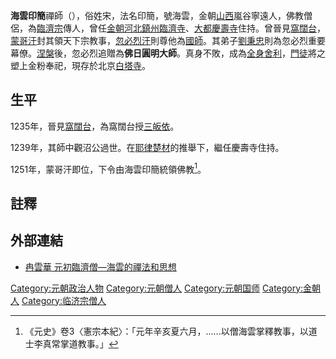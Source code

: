 '''海雲印簡'''禪師（{{bd|1202年||1257年||}}），俗姓宋，法名印簡，號海雲，金朝[[山西|山西]]嵐谷寧遠人，佛教僧侶，為[[臨濟宗|臨濟宗]]傳人，曾任[[金朝|金朝]][[河北|河北]][[鎮州|鎮州]][[臨濟寺|臨濟寺]]、[[大都|大都]][[慶壽寺|慶壽寺]]住持。曾晉見[[窩闊台|窩闊台]]，[[蒙哥汗|蒙哥汗]]封其領天下宗教事，[[忽必烈汗|忽必烈汗]]則尊他為[[國師|國師]]。其弟子[[劉秉忠|劉秉忠]]則為忽必烈重要幕僚。[[涅槃|涅槃]]後，忽必烈追贈為'''佛日圓明大師'''。真身不敗，成為[[全身舍利|全身舍利]]，[[門徒|門徒]]將之塑上金粉奉祀，現存於北京[[白塔寺|白塔寺]]。

==生平==
1235年，晉見[[窩闊台|窩闊台]]，為窩闊台授[[三皈依|三皈依]]。

1239年，其師中觀沼公過世。在[[耶律楚材|耶律楚材]]的推舉下，繼任慶壽寺住持。

1251年，蒙哥汗即位，下令由海雲印簡統領佛教<ref>《元史》卷3〈憲宗本紀〉：「元年辛亥夏六月，……以僧海雲掌釋教事，以道士李真常掌道教事。」</ref>。

==註釋==
{{reflist}}

==外部連結==
*[http://www.chibs.edu.tw/ch_html/hkbj/05/hkbj0503.htm 冉雲華 元初臨濟僧—海雲的禪法和思想] {{Wayback|url=http://www.chibs.edu.tw/ch_html/hkbj/05/hkbj0503.htm |date=20160304083738 }}
[[Category:元朝政治人物|Category:元朝政治人物]]
[[Category:元朝僧人|Category:元朝僧人]]
[[Category:元朝国师|Category:元朝国师]]
[[Category:金朝人|Category:金朝人]]
[[Category:临济宗僧人|Category:临济宗僧人]]